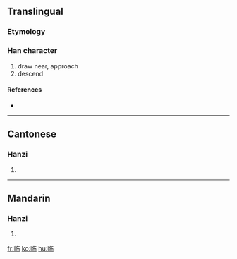 {{also|臨}}<!-- may be replaced by zh-forms -->
==Translingual==

===Etymology===
{{Han simp|臨}}

===Han character===
{{Han char|rn=2|rad=丨|as=08|sn=9|four=|canj=中中人日 (LLOA)}}

# draw near, approach
# descend

====References====
* {{Han ref|kx=0080.071|hdz=10030.050|uh=4E34|ud=20020}}

----

==Cantonese==

===Hanzi===
{{yue-hanzi|jyut=|y=lam4}}

# {{defn|Cantonese}}

----

==Mandarin==

===Hanzi===
{{cmn-hanzi|tra=臨|pin=[[lín]] ([[lin2]])|wg=lin<sup>2</sup>}}

# {{defn|Mandarin}}

[[fr:临]]
[[ko:临]]
[[hu:临]]